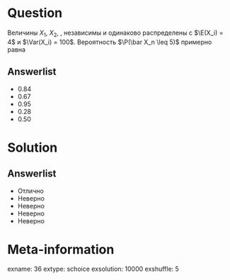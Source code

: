 Question
========
Величины $X_1$, $X_2$, \ldots, независимы и одинаково распределены с $\E(X_i) = 4$ и $\Var(X_i) = 100$. Вероятность $\P(\bar X_n \leq 5)$ примерно равна
  

Answerlist
----------
*   $0.84$ 
*   $0.67$ 
*   $0.95$ 
*   $0.28$ 
*   $0.50$ 

Solution
========

Answerlist
----------
*  Отлично
*  Неверно
*  Неверно
*  Неверно
*  Неверно

Meta-information
================
exname: 36
extype: schoice
exsolution: 10000
exshuffle: 5
